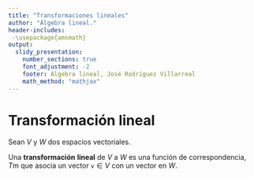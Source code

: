 ```yaml
---
title: "Transformaciones lineales"
author: "Álgebra lineal."
header-includes:
 -\usepackage{amsmath}
output: 
  slidy_presentation:
    number_sections: true
    font_adjustment: -2
    footer: Álgebra lineal, José Rodríguez Villarreal
    math_method: "mathjax"
---
```


# Transformación lineal

Sean $V$ y $W$ dos espacios vectoriales.

<div>
 Una **transformación** **lineal** de $V$ a $W$ es una función de correspondencia, $T$m que asocia un vector $\mathtt{v}\in V$ con un vector en $W$. 
</div>
